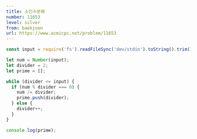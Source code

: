 ```yaml
---
title: 소인수분해
number: 11653
level: silver
from: baekjoon
url: https://www.acmicpc.net/problem/11653
---
```


```js
const input = require('fs').readFileSync('dev/stdin').toString().trim();

let num = Number(input);
let divider = 2;
let prime = [];

while (divider <= input) {
  if (num % divider === 0) {
    num /= divider;
    prime.push(divider);
  } else {
    divider++;
  }
}

console.log(prime);
```
